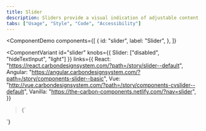 ```yaml
---
title: Slider
description: Sliders provide a visual indication of adjustable content, where the user can move the handle along a horizontal track to increase or decrease the value.
tabs: ["Usage", "Style", "Code", "Accessibility"]
---
```


<ComponentDemo
  components={[
    {
      id: "slider",
      label: "Slider",
    },
  ]}
>
  <ComponentVariant
    id="slider"
    knobs={{ Slider: ["disabled", "hideTextInput", "light"] }}
    links={{
      React:
        "https://react.carbondesignsystem.com/?path=/story/slider--default",
      Angular:
        "https://angular.carbondesignsystem.com/?path=/story/components-slider--basic",
      Vue:
        "http://vue.carbondesignsystem.com/?path=/story/components-cvslider--default",
      Vanilla: "https://the-carbon-components.netlify.com/?nav=slider",
    }}
  >{`
  <div className="some-container">
<Slider
  ariaLabelInput="Label for slider value"
  id="slider"
  labelText="Slider label"
  max={100}
  min={0}
  step={1}
  stepMuliplier={4}
  value={50}
/>
</div>
  `}</ComponentVariant>
</ComponentDemo>
